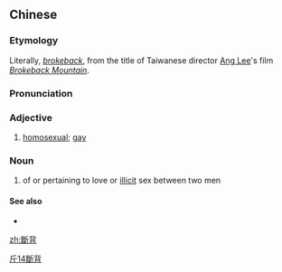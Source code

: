 {{also|断背}}
==Chinese==
{{zh-forms|s=断背}}

===Etymology===
Literally, ''[[brokeback]]'', from the title of Taiwanese director [[w:Ang Lee|Ang Lee]]'s film ''[[w:Brokeback Mountain|Brokeback Mountain]]''.

===Pronunciation===
{{zh-pron
|m=duànbèi
|c=dyun6 bui3
|cat=n,n
}}

===Adjective===
{{zh-noun}}

# {{lb|zh|slang}} [[homosexual]]; [[gay]]

===Noun===
{{zh-noun}}

# {{lb|zh|slang}} of or pertaining to love or [[illicit]] sex between two men

====See also====
* {{zh-l|同志}}

[[Category:Mandarin terms derived from English|斤14斷背]]

[[zh:斷背]]